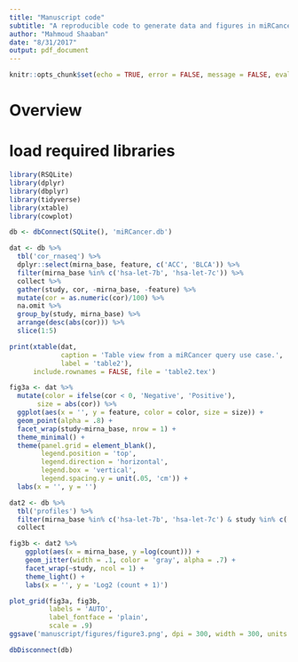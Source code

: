 ```yaml
---
title: "Manuscript code"
subtitle: "A reproducible code to generate data and figures in miRCancer manuscript"
author: "Mahmoud Shaaban"
date: "8/31/2017"
output: pdf_document
---
```


```r
knitr::opts_chunk$set(echo = TRUE, error = FALSE, message = FALSE, eval = FALSE)
```

# Overview

# load required libraries
```r
library(RSQLite)
library(dplyr)
library(dbplyr)
library(tidyverse)
library(xtable)
library(cowplot)
```

```r
db <- dbConnect(SQLite(), 'miRCancer.db')
```

```r
dat <- db %>%
  tbl('cor_rnaseq') %>%
  dplyr::select(mirna_base, feature, c('ACC', 'BLCA')) %>%
  filter(mirna_base %in% c('hsa-let-7b', 'hsa-let-7c')) %>%
  collect %>%
  gather(study, cor, -mirna_base, -feature) %>%
  mutate(cor = as.numeric(cor)/100) %>%
  na.omit %>%
  group_by(study, mirna_base) %>%
  arrange(desc(abs(cor))) %>%
  slice(1:5)
```

```r
print(xtable(dat,
             caption = 'Table view from a miRCancer query use case.',
             label = 'table2'),
      include.rownames = FALSE, file = 'table2.tex')
```

```r
fig3a <- dat %>%
  mutate(color = ifelse(cor < 0, 'Negative', 'Positive'),
       size = abs(cor)) %>%
  ggplot(aes(x = '', y = feature, color = color, size = size)) +
  geom_point(alpha = .8) +
  facet_wrap(study~mirna_base, nrow = 1) +
  theme_minimal() +
  theme(panel.grid = element_blank(),
        legend.position = 'top',
        legend.direction = 'horizontal', 
        legend.box = 'vertical',
        legend.spacing.y = unit(.05, 'cm')) +
  labs(x = '', y = '')
```

```r
dat2 <- db %>%
  tbl('profiles') %>%
  filter(mirna_base %in% c('hsa-let-7b', 'hsa-let-7c') & study %in% c('ACC', 'BLCA')) %>%
  collect
```

```r
fig3b <- dat2 %>%
    ggplot(aes(x = mirna_base, y =log(count))) +
    geom_jitter(width = .1, color = 'gray', alpha = .7) +
    facet_wrap(~study, ncol = 1) +
    theme_light() +
    labs(x = '', y = 'Log2 (count + 1)')
```

```r
plot_grid(fig3a, fig3b,
          labels = 'AUTO',
          label_fontface = 'plain',
          scale = .9)
ggsave('manuscript/figures/figure3.png', dpi = 300, width = 300, units = 'mm')
```

```r
dbDisconnect(db)
```

